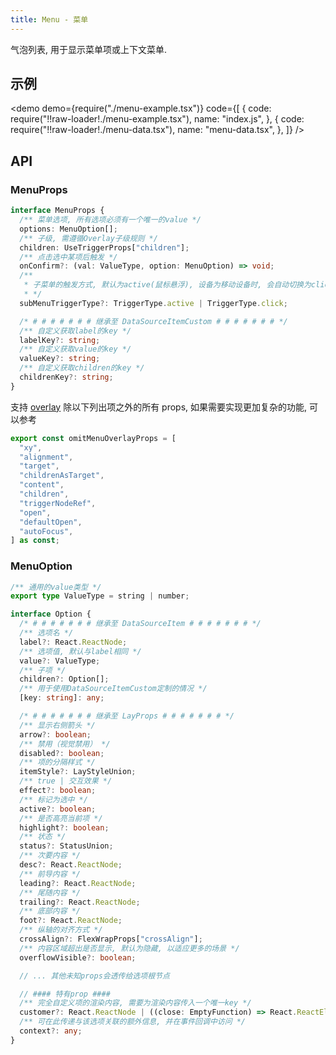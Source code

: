 ```yaml
---
title: Menu - 菜单
---
```


气泡列表, 用于显示菜单项或上下文菜单.

## 示例

<demo
  demo={require("./menu-example.tsx")}
  code={[
    {
      code: require("!!raw-loader!./menu-example.tsx"),
      name: "index.js",
    },
    {
      code: require("!!raw-loader!./menu-data.tsx"),
      name: "menu-data.tsx",
    },
  ]}
/>

## API

### MenuProps

```ts
interface MenuProps {
  /** 菜单选项, 所有选项必须有一个唯一的value */
  options: MenuOption[];
  /** 子级, 需遵循Overlay子级规则 */
  children: UseTriggerProps["children"];
  /** 点击选中某项后触发 */
  onConfirm?: (val: ValueType, option: MenuOption) => void;
  /**
   * 子菜单的触发方式, 默认为active(鼠标悬浮), 设备为移动设备时, 会自动切换为click
   * */
  subMenuTriggerType?: TriggerType.active | TriggerType.click;

  /* # # # # # # # 继承至 DataSourceItemCustom # # # # # # # */
  /** 自定义获取label的key */
  labelKey?: string;
  /** 自定义获取value的key */
  valueKey?: string;
  /** 自定义获取children的key */
  childrenKey?: string;
}
```

支持 [overlay](/docs/components/feedback/overlay/) 除以下列出项之外的所有 props, 如果需要实现更加复杂的功能, 可以参考

```ts
export const omitMenuOverlayProps = [
  "xy",
  "alignment",
  "target",
  "childrenAsTarget",
  "content",
  "children",
  "triggerNodeRef",
  "open",
  "defaultOpen",
  "autoFocus",
] as const;
```

### MenuOption

```ts
/** 通用的value类型 */
export type ValueType = string | number;

interface Option {
  /* # # # # # # # 继承至 DataSourceItem # # # # # # # */
  /** 选项名 */
  label?: React.ReactNode;
  /** 选项值, 默认与label相同 */
  value?: ValueType;
  /** 子项 */
  children?: Option[];
  /** 用于使用DataSourceItemCustom定制的情况 */
  [key: string]: any;

  /* # # # # # # # 继承至 LayProps # # # # # # # */
  /** 显示右侧箭头 */
  arrow?: boolean;
  /** 禁用（视觉禁用） */
  disabled?: boolean;
  /** 项的分隔样式 */
  itemStyle?: LayStyleUnion;
  /** true | 交互效果 */
  effect?: boolean;
  /** 标记为选中 */
  active?: boolean;
  /** 是否高亮当前项 */
  highlight?: boolean;
  /** 状态 */
  status?: StatusUnion;
  /** 次要内容 */
  desc?: React.ReactNode;
  /** 前导内容 */
  leading?: React.ReactNode;
  /** 尾随内容 */
  trailing?: React.ReactNode;
  /** 底部内容 */
  foot?: React.ReactNode;
  /** 纵轴的对齐方式 */
  crossAlign?: FlexWrapProps["crossAlign"];
  /** 内容区域超出是否显示, 默认为隐藏, 以适应更多的场景 */
  overflowVisible?: boolean;

  // ... 其他未知props会透传给选项根节点

  // #### 特有prop ####
  /** 完全自定义项的渲染内容, 需要为渲染内容传入一个唯一key */
  customer?: React.ReactNode | ((close: EmptyFunction) => React.ReactElement);
  /** 可在此传递与该选项关联的额外信息, 并在事件回调中访问 */
  context?: any;
}
```
